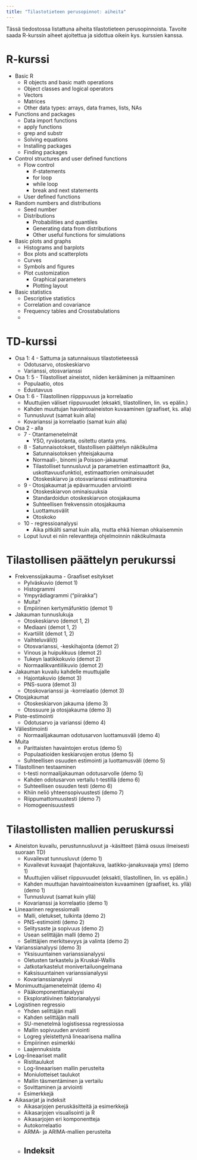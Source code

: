 ```yaml
---
title: "Tilastotieteen perusopinnot: aiheita"
---
```


Tässä tiedostossa listattuna aiheita tilastotieteen perusopinnoista. Tavoite saada R-kurssin aiheet ajoitettua ja sidottua oikein kys. kurssien kanssa.

# R-kurssi

- Basic R
  - R objects and basic math operations
  - Object classes and logical operators
  - Vectors
  - Matrices
  - Other data types: arrays, data frames, lists, NAs
  
- Functions and packages
  - Data import functions
  - apply functions
  - grep and substr
  - Solving equations
  - Installing packages
  - Finding packages
  
- Control structures and user defined functions
  - Flow control
    - if-statements
    - for loop
    - while loop
    - break and next statements
  - User defined functions

- Random numbers and distributions
  - Seed number
  - Distributions
    - Probabilities and quantiles
    - Generating data from distributions
    - Other useful functions for simulations

- Basic plots and graphs
  - Histograms and barplots
  - Box plots and scatterplots
  - Curves
  - Symbols and figures
  - Plot customization
    - Graphical parameters
    - Plotting layout

- Basic statistics
  - Descriptive statistics
  - Correlation and covariance
  - Frequency tables and Crosstabulations
  - 

# TD-kurssi

- Osa 1: 4 - Sattuma ja satunnaisuus tilastotieteessä
  - Odotusarvo, otoskeskiarvo
  - Varianssi, otosvarianssi
- Osa 1: 5 - Tilastolliset aineistot, niiden kerääminen ja mittaaminen
  - Populaatio, otos
  - Edustavuus 
- Osa 1: 6 - Tilastollinen riipppuvuus ja korrelaatio
  - Muuttujien väliset riippuvuudet (eksakti, tilastollinen, lin. vs epälin.)
  - Kahden muuttujan havaintoaineiston kuvaaminen (graafiset, ks. alla)
  - Tunnusluvut (samat kuin alla)
  - Kovarianssi ja korrelaatio (samat kuin alla)

- Osa 2 - alla
  - 7 - Otantamenetelmät
    - YSO, ryväsotanta, ositettu otanta yms.
  - 8 - Satunnaisotokset, tilastollisen päättelyn näkökulma
    - Satunnaisotoksen yhteisjakauma
    - Normaali-, binomi ja Poisson-jakaumat
    - Tilastolliset tunnusluvut ja parametrien estimaattorit (ka, uskottavuusfunktio), estimaattorien ominaisuudet
    - Otoskeskiarvo ja otosvarianssi estimaattoreina
  - 9 - Otosjakaumat ja epävarmuuden arviointi
    - Otoskeskiarvon ominaisuuksia
    - Standardoidun otoskeskiarvon otosjakauma
    - Suhteellisen frekvenssin otosjakauma
    - Luottamusvälit
    - Otoskoko
  - 10 - regressioanalyysi
    - Aika pitkälti samat kuin alla, mutta ehkä hieman ohkaisemmin
  - Loput luvut ei niin relevantteja ohjelmoinnin näkökulmasta

# Tilastollisen päättelyn perukurssi

- Frekvenssijakauma - Graafiset esitykset
  - Pylväskuvio (demot 1)
  - Histogrammi
  - Ympyrädiagrammi ("piirakka")
  - Muita?
  - Empiirinen kertymäfunktio (demot 1)
  
- Jakauman tunnuslukuja
  - Otoskeskiarvo (demot 1, 2)
  - Mediaani (demot 1, 2)
  - Kvartiilit (demot 1, 2)
  - Vaihteluväli(t)
  - Otosvarianssi, -keskihajonta (demot 2)
  - Vinous ja huipukkuus (demot 2)
  - Tukeyn laatikkokuvio (demot 2)
  - Normaalikvantiilikuvio (demot 2)

- Jakauman kuvailu kahdelle muuttujalle
  - Hajontakuvio (demot 3)
  - PNS-suora (demot 3)
  - Otoskovarianssi ja -korrelaatio (demot 3)
  
- Otosjakaumat
  - Otoskeskiarvon jakauma (demo 3)
  - Otossuure ja otosjakauma (demo 3)
  
- Piste-estimointi
  - Odotusarvo ja varianssi (demo 4)

- Väliestimointi
  - Normaalijakauman odotusarvon luottamusväli (demo 4)

- Muita
  - Parittaisten havaintojen erotus (demo 5)
  - Populaatioiden keskiarvojen erotus (demo 5)
  - Suhteellisen osuuden estimointi ja luottamusväli (demo 5)

- Tilastollinen testaaminen
  - t-testi normaalijakauman odotusarvolle (demo 5)
  - Kahden odotusarvon vertailu t-testillä (demo 6)
  - Suhteellisen osuuden testi (demo 6)
  - Khiin neliö yhteensopivuustesti (demo 7)
  - Riippumattomuustesti (demo 7)
  - Homogeenisuustesti 

# Tilastollisten mallien peruskurssi

- Aineiston kuvailu, perustunnusluvut ja -käsitteet (tämä osuus ilmeisesti suoraan TD)
  - Kuvailevat tunnusluvut (demo 1)
  - Kuvailevat kuvaajat (hajontakuva, laatikko-janakuvaaja yms) (demo 1)
  - Muuttujien väliset riippuvuudet (eksakti, tilastollinen, lin. vs epälin.)
  - Kahden muuttujan havaintoaineiston kuvaaminen (graafiset, ks. yllä) (demo 1)
  - Tunnusluvut (samat kuin yllä)
  - Kovarianssi ja korrelaatio (demo 1)

- Lineaarinen regressiomalli
  - Malli, oletukset, tulkinta (demo 2)
  - PNS-estimointi (demo 2)
  - Selitysaste ja sopivuus (demo 2)
  - Usean selittäjän malli (demo 2)
  - Selittäjien merkitsevyys ja valinta (demo 2)
  
- Varianssianalyysi (demo 3)
  - Yksisuuntainen varianssianalyysi
  - Oletusten tarkastelu ja Kruskal-Wallis
  - Jatkotarkastelut monivertailuongelmana
  - Kaksisuuntainen varianssianalyysi
  - Kovarianssianalyysi
  
- Monimuuttujamenetelmät (demo 4)
  - Pääkomponenttianalyysi
  - Eksploratiivinen faktorianalyysi
  
- Logistinen regressio
  - Yhden selittäjän malli
  - Kahden selittäjän malli
  - SU-menetelmä logistisessa regressiossa
  - Mallin sopivuuden arviointi
  - Logreg yleistettynä lineaarisena mallina
  - Empiirinen esimerkki
  - Laajennuksista

- Log-lineaariset mallit
  - Ristitaulukot
  - Log-lineaarisen mallin perusteita
  - Moniulotteiset taulukot
  - Mallin täsmentäminen ja vertailu
  - Sovittaminen ja arviointi
  - Esimerkkejä

- Aikasarjat ja indeksit
  - Aikasarjojen peruskäsitteitä ja esimerkkejä
  - Aikasarjojen visualisointi ja R
  - Aikasarjojen eri komponentteja
  - Autokorrelaatio
  - ARMA- ja ARIMA-mallien perusteita
  - Indeksit
---
